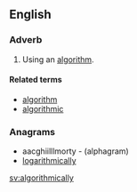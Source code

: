 ==English==

===Adverb===
{{en-adv|-}}

# Using an [[algorithm]].

====Related terms====
* [[algorithm]]
* [[algorithmic]]

===Anagrams===
* aacghiilllmorty - (alphagram)
* [[logarithmically]]

[[sv:algorithmically]]